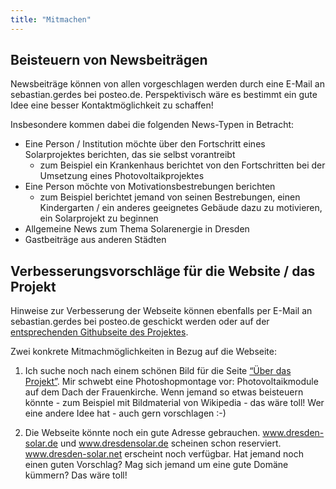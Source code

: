 ```yaml
---
title: "Mitmachen"
---
```


## Beisteuern von Newsbeiträgen
Newsbeiträge können von allen vorgeschlagen werden durch eine E-Mail an sebastian.gerdes bei posteo.de. Perspektivisch wäre es bestimmt ein gute Idee eine besser Kontaktmöglichkeit zu schaffen!

Insbesondere kommen dabei die folgenden News-Typen in Betracht:

* Eine Person / Institution möchte über den Fortschritt eines Solarprojektes berichten, das sie selbst vorantreibt
  + zum Beispiel ein Krankenhaus berichtet von den Fortschritten bei der Umsetzung eines Photovoltaikprojektes
* Eine Person möchte von Motivationsbestrebungen berichten
  + zum Beispiel berichtet jemand von seinen Bestrebungen, einen Kindergarten / ein anderes geeignetes Gebäude dazu zu motivieren, ein Solarprojekt zu beginnen
* Allgemeine News zum Thema Solarenergie in Dresden
* Gastbeiträge aus anderen Städten

## Verbesserungsvorschläge für die Website / das Projekt
Hinweise zur Verbesserung der Webseite können ebenfalls per E-Mail an sebastian.gerdes bei posteo.de geschickt werden oder auf der [entsprechenden Githubseite des Projektes](https://github.com/sebastian-gerdes/pv-dd/issues).

Zwei konkrete Mitmachmöglichkeiten in Bezug auf die Webseite:

(@) Ich suche noch nach einem schönen Bild für die Seite ["Über das Projekt"](index.qmd). Mir schwebt eine Photoshopmontage vor: Photovoltaikmodule auf dem Dach der Frauenkirche. Wenn jemand so etwas beisteuern könnte - zum Beispiel mit Bildmaterial von Wikipedia - das wäre toll! Wer eine andere Idee hat - auch gern vorschlagen :-)

(@) Die Webseite könnte noch ein gute Adresse gebrauchen. [www.dresden-solar.de](http://www.dresden-solar.de/) und [www.dresdensolar.de](http://www.dresden-solar.de/) scheinen schon reserviert. [www.dresden-solar.net](http://www.dresden-solar.net/) erscheint noch verfügbar. Hat jemand noch einen guten Vorschlag? Mag sich jemand um eine gute Domäne kümmern? Das wäre toll!

